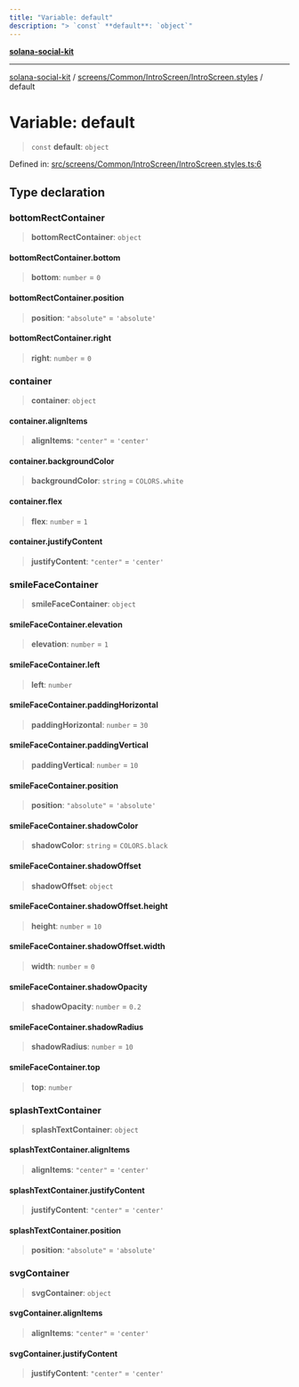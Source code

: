 ```yaml
---
title: "Variable: default"
description: "> `const` **default**: `object`"
---
```


[**solana-social-kit**](../../../../../README.mdx)

***

[solana-social-kit](../../../../../README.mdx) / [screens/Common/IntroScreen/IntroScreen.styles](../README.mdx) / default

# Variable: default

> `const` **default**: `object`

Defined in: [src/screens/Common/IntroScreen/IntroScreen.styles.ts:6](https://github.com/SendArcade/solana-social-starter/blob/bd4b3556b8f469c27ebb06f4df65b3a36b43ba3b/src/screens/Common/IntroScreen/IntroScreen.styles.ts#L6)

## Type declaration

### bottomRectContainer

> **bottomRectContainer**: `object`

#### bottomRectContainer.bottom

> **bottom**: `number` = `0`

#### bottomRectContainer.position

> **position**: `"absolute"` = `'absolute'`

#### bottomRectContainer.right

> **right**: `number` = `0`

### container

> **container**: `object`

#### container.alignItems

> **alignItems**: `"center"` = `'center'`

#### container.backgroundColor

> **backgroundColor**: `string` = `COLORS.white`

#### container.flex

> **flex**: `number` = `1`

#### container.justifyContent

> **justifyContent**: `"center"` = `'center'`

### smileFaceContainer

> **smileFaceContainer**: `object`

#### smileFaceContainer.elevation

> **elevation**: `number` = `1`

#### smileFaceContainer.left

> **left**: `number`

#### smileFaceContainer.paddingHorizontal

> **paddingHorizontal**: `number` = `30`

#### smileFaceContainer.paddingVertical

> **paddingVertical**: `number` = `10`

#### smileFaceContainer.position

> **position**: `"absolute"` = `'absolute'`

#### smileFaceContainer.shadowColor

> **shadowColor**: `string` = `COLORS.black`

#### smileFaceContainer.shadowOffset

> **shadowOffset**: `object`

#### smileFaceContainer.shadowOffset.height

> **height**: `number` = `10`

#### smileFaceContainer.shadowOffset.width

> **width**: `number` = `0`

#### smileFaceContainer.shadowOpacity

> **shadowOpacity**: `number` = `0.2`

#### smileFaceContainer.shadowRadius

> **shadowRadius**: `number` = `10`

#### smileFaceContainer.top

> **top**: `number`

### splashTextContainer

> **splashTextContainer**: `object`

#### splashTextContainer.alignItems

> **alignItems**: `"center"` = `'center'`

#### splashTextContainer.justifyContent

> **justifyContent**: `"center"` = `'center'`

#### splashTextContainer.position

> **position**: `"absolute"` = `'absolute'`

### svgContainer

> **svgContainer**: `object`

#### svgContainer.alignItems

> **alignItems**: `"center"` = `'center'`

#### svgContainer.justifyContent

> **justifyContent**: `"center"` = `'center'`
